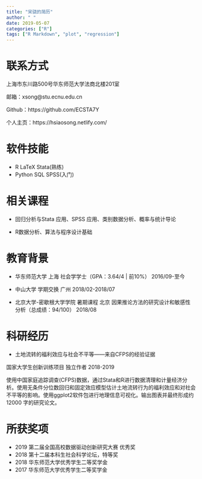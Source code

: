 ```yaml
---
title: "宋骁的简历"
author: " "
date: 2019-05-07
categories: ["R"]
tags: ["R Markdown", "plot", "regression"]
---
```

# 联系方式

上海市东川路500号华东师范大学法商北楼201室

邮箱：xsong@stu.ecnu.edu.cn

Github：https://github.com/ECSTA7Y

个人主页：https://hsiaosong.netlify.com/

# 软件技能
+ R LaTeX Stata(熟练)
+ Python SQL SPSS(入门)

# 相关课程

+ 回归分析与Stata 应用、SPSS 应用、类别数据分析、概率与统计导论

+ R数据分析、算法与程序设计基础


# 教育背景

+ 华东师范大学 上海 社会学学士（GPA：3.64/4 | 前10%） 2016/09-至今
 
+ 中山大学 学期交换 广州 2018/02-2018/07

+ 北京大学-密歇根大学学院 暑期课程 北京
因果推论方法的研究设计和敏感性分析（总成绩：94/100） 2018/08


# 科研经历

+ 土地流转的福利效应与社会不平等——来自CFPS的经验证据  

国家大学生创新训练项目 独立作者 2018-2019  

使用中国家庭追踪调查(CFPS)数据，通过Stata和R进行数据清理和计量经济分析。使用无条件分位数回归和固定效应模型估计土地流转行为的福利效应和对社会不平等的影响。使用ggplot2软件包进行地理信息可视化。输出图表并最终形成约12000 字的研究论文。


# 所获奖项 

+ 2019 第二届全国高校数据驱动创新研究大赛 优秀奖
+ 2018 第十二届本科生社会科学论坛，特等奖
+ 2018 华东师范大学优秀学生二等奖学金
+ 2017 华东师范大学优秀学生二等奖学金


